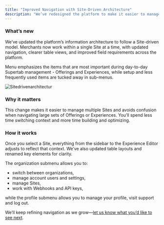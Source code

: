 ```yaml
---
title: "Improved Navigation with Site-Driven Architecture"
description: "We’ve redesigned the platform to make it easier to manage multiple Sites—so you can stay focused and find what you need faster. "
---
```


### **What’s new**

We’ve updated the platform’s information architecture to follow a Site-driven model. Merchants now work within a single Site at a time, with updated navigation, clearer table views, and improved field requirements across the platform.

Menu emphasizes the items that are most important during day-to-day Supertab management - Offerings and Experiences, while setup and less frequently used items are tucked away in sub-menus.

![Sitedrivenarchitectur](/images/sitedrivenarchitecture)

### **Why it matters**

This change makes it easier to manage multiple Sites and avoids confusion when navigating large sets of Offerings or Experiences. You’ll spend less time switching context and more time building and optimizing.

### **How it works**

Once you select a Site, everything from the sidebar to the Experience Editor adjusts to reflect that context. We’ve also updated table layouts and renamed key elements for clarity.

The organization submenu allows you to:

- switch between organizations,
- manage account users and settings,
- manage Sites,
- work with Webhooks and API keys,

while the profile submenu allows you to manage your profile, visit support and log out.

We’ll keep refining navigation as we grow—[let us know what you’d like to see next](mailto:product@supertab.co).